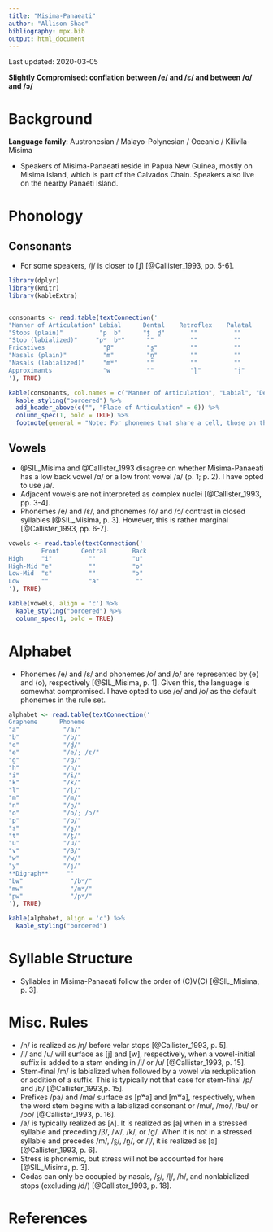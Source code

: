 ```yaml
---
title: "Misima-Panaeati"
author: "Allison Shao"
bibliography: mpx.bib
output: html_document
---
```


Last updated: 2020-03-05

**Slightly Compromised: conflation between /e/ and /ɛ/ and between /o/ and /ɔ/**

# Background

**Language family**: Austronesian / Malayo-Polynesian / Oceanic / Kilivila-Misima

* Speakers of Misima-Panaeati reside in Papua New Guinea, mostly on Misima Island, which is part of the Calvados Chain. Speakers also live on the nearby Panaeti Island.

# Phonology

## Consonants

* For some speakers, /j/ is closer to [ʝ] [@Callister_1993, pp. 5-6].

```r

library(dplyr)
library(knitr)
library(kableExtra)


consonants <- read.table(textConnection('
"Manner of Articulation" Labial      Dental    Retroflex    Palatal    Velar     Glottal
"Stops (plain)"          "p  b"      "t̪  d̪"       ""          ""       "k  ɡ"      ""
"Stop (labialized)"     "pʷ  bʷ"      ""          ""          ""        ""         ""
Fricatives                "β"         "s̪"         ""          ""        ""         "h"
"Nasals (plain)"          "m"         "n̪"         ""          ""        ""         ""
"Nasals (labialized)"     "mʷ"        ""          ""          ""        ""         ""
Approximants              "w          ""          "ɭ"         "j"       ""         ""
'), TRUE)

kable(consonants, col.names = c("Manner of Articulation", "Labial", "Dental", "Retroflex", "Palatal", "Velar", "Glottal"), align = 'c') %>%
  kable_styling("bordered") %>%
  add_header_above(c("", "Place of Articulation" = 6)) %>%
  column_spec(1, bold = TRUE) %>%
  footnote(general = "Note: For phonemes that share a cell, those on the left are voiceless and those on the right are voiced.", general_title = "")
```

## Vowels

* @SIL_Misima and @Callister_1993 disagree on whether Misima-Panaeati has a low back vowel /ɑ/ or a low front vowel /a/ (p. 1; p. 2). I have opted to use /a/.
* Adjacent vowels are not interpreted as complex nuclei [@Callister_1993, pp. 3-4].  
* Phonemes /e/ and /ɛ/, and phonemes /o/ and /ɔ/ contrast in closed syllables [@SIL_Misima, p. 3]. However, this is rather marginal [@Callister_1993, pp. 6-7].

```r

vowels <- read.table(textConnection('
         Front      Central       Back
High     "i"          ""          "u"         
High-Mid "e"          ""          "o"
Low-Mid  "ɛ"          ""          "ɔ"
Low      ""           "a"          ""
'), TRUE)

kable(vowels, align = 'c') %>%
  kable_styling("bordered") %>%
  column_spec(1, bold = TRUE)
```    

# Alphabet

* Phonemes /e/ and /ɛ/ and phonemes /o/ and /ɔ/ are represented by ⟨e⟩ and ⟨o⟩, respectively [@SIL_Misima, p. 1]. Given this, the language is somewhat compromised. I have opted to use /e/ and /o/ as the default phonemes in the rule set.

```r

alphabet <- read.table(textConnection('
Grapheme      Phoneme
"a"	           "/a/"
"b"	           "/b/"
"d"	           "/d̪/"
"e"	           "/e/; /ɛ/"
"g"	           "/ɡ/"
"h"	           "/h/"
"i"	           "/i/"
"k"	           "/k/"
"l"	           "/ɭ/"
"m"	           "/m/"
"n"	           "/n̪/"
"o"	           "/o/; /ɔ/"
"p"	           "/p/"
"s"	           "/s̪/"
"t"	           "/t̪/"
"u"	           "/u/"
"v"	           "/β/"
"w"	           "/w/"
"y"	           "/j/"
**Digraph**     ""
"bw"	         "/bʷ/"
"mw"	         "/mʷ/"
"pw"	         "/pʷ/"
'), TRUE)

kable(alphabet, align = 'c') %>%
  kable_styling("bordered")
```

# Syllable Structure

* Syllables in Misima-Panaeati follow the order of (C)V(C) [@SIL_Misima, p. 3].

# Misc. Rules

* /n/ is realized as /ŋ/ before velar stops [@Callister_1993, p. 5].
* /i/ and /u/ will surface as [j] and [w], respectively, when a vowel-initial suffix is added to a stem ending in /i/ or /u/ [@Callister_1993, p. 15].
* Stem-final /m/ is labialized when followed by a vowel via reduplication or addition of a suffix. This is typically not that case for stem-final /p/ and /b/ [@Callister_1993,p. 15].
* Prefixes /pa/ and /ma/ surface as [pʷa] and [mʷa], respectively, when the word stem begins with a labialized consonant or /mu/, /mo/, /bu/ or /bo/ [@Callister_1993, p. 16].
* /a/ is typically realized as [ʌ]. It is realized as [a] when in a stressed syllable and preceding /β/, /w/, /k/, or /g/. When it is not in a stressed syllable and precedes /m/, /s̪/, /n̪/, or /ɭ/, it is realized as [ə] [@Callister_1993, p. 6].
* Stress is phonemic, but stress will not be accounted for here [@SIL_Misima, p. 3].
* Codas can only be occupied by nasals, /s̪/, /ɭ/, /h/, and nonlabialized stops (excluding /d/) [@Callister_1993, p. 18].

# References  
